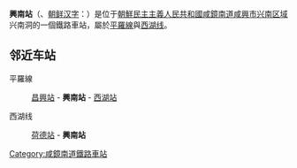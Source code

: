 {{unreferenced|time=2015-02-12T18:01:08+00:00}}
{{朝鮮半島車站資訊
|公司色 = blue
|文字色 = 
|站名 = 興南站
|圖片 = 
|pxl = 
|圖片說明 =
|前一站1 = [[昌興站|昌興]]
|前一站距離1 = 6.6
|後一站距離1 = 2.6
|後一站1 = [[西湖站_(咸鏡南道)|西湖]]
|所屬路線1 = [[平罗线|平罗线]]
|距離1 = 329.0
|起點站1 = [[平壤站|平壤]]
|前一站2 = [[荷德站|荷德]]
|前一站距離2 = 3.0
|後一站距離2 = 
|後一站2 = 
|所屬路線2 = [[西湖线|西湖线]]
|距離2 = 17.6
|起點站2 = [[咸兴站|咸兴]]
|諺文 = 흥남역
|朝鮮漢字 = 興南驛
|文觀部式 = Heungnam-yeok
|馬-賴式 = Hŭngnam-yŏk
|副站名 = 
|車站編號 = 
|停站路線數 = 2
|所屬公司 = [[朝鮮民主主義人民共和國鐵道省|朝鮮民主主義人民共和國鐵道省]]
|所在地 =[[咸鏡南道|咸鏡南道]][[咸興市|咸興市]][[兴南区域|兴南区域]]兴南洞
|車站構造 = 地面车站
|月台配置 = 2面4线
|啟用年月日 =
|廢站年月日 = 
|上下車人次 = 
|統計年度 = 
|轉車 = 
|備註 = 
|全寬備註 = 
}}

'''興南站'''（{{lang-ko|'''흥남역'''}}、[[朝鲜汉字|朝鲜汉字]]：{{lang|ko|興南驛}}）是位于[[朝鮮民主主義人民共和國|朝鮮民主主義人民共和國]][[咸鏡南道|咸鏡南道]][[咸興市|咸興市]][[兴南区域|兴南区域]]兴南洞的一個鐵路車站，屬於[[平羅線|平羅線]]與[[西湖线|西湖线]]。

==邻近车站==
平羅線
:[[昌興站|昌興站]] - '''興南站''' - [[西湖站_(咸鏡南道)|西湖站]]
西湖线
:[[荷德站|荷德站]] - '''興南站'''

{{朝鲜铁路小作品}}
{{平羅線}}
{{西湖線}}

[[Category:咸鏡南道鐵路車站|Category:咸鏡南道鐵路車站]]